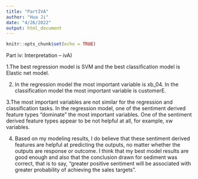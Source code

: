 ```yaml
---
title: "PartIVA"
author: "Hua Ji"
date: "4/26/2022"
output: html_document
---
```


```r
knitr::opts_chunk$set(echo = TRUE)
```

Part iv: Interpretation – ivA)

1.The best regression model is SVM and the best classification model is Elastic net model.

2. In the regression model the most important variable is xb_04.
In the classification model the most important variable is customerE.

3.The most important variables are not similar for the regression and classification tasks. In the regression model, one 
of the sentiment derived feature types “dominate” the most important variables.
One of the sentiment derived feature types appear to be not helpful at all, for example, xw variables.

4. Based on my modeling results, I do believe that these sentiment derived features are helpful at  predicting the outputs, no matter whether the outputs are response or outcome. I think that my best model results are good enough and also that the conclusion drawn for sediment was correct, that is to say, "greater positive sentiment will be associated with greater probability of achieving the sales targets".
